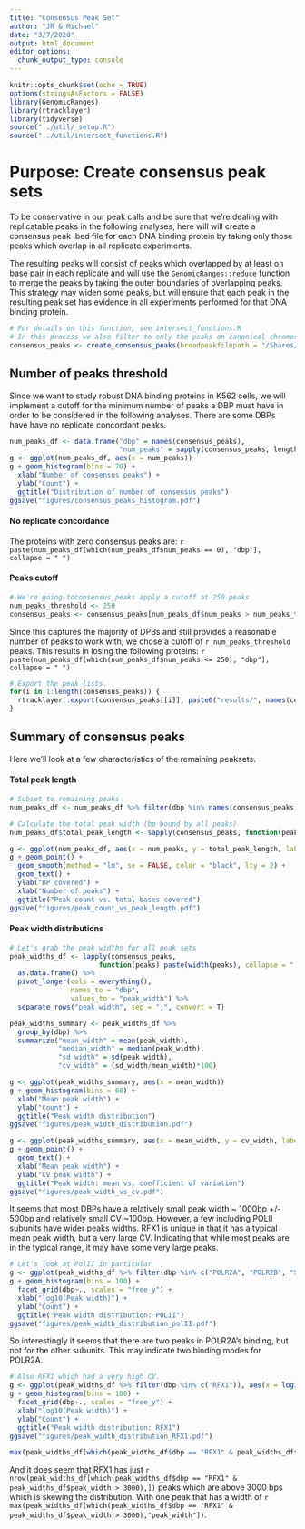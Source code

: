 ```yaml
---
title: "Consensus Peak Set"
author: "JR & Michael"
date: "3/7/2020"
output: html_document
editor_options: 
  chunk_output_type: console
---
```


```r
knitr::opts_chunk$set(echo = TRUE)
options(stringsAsFactors = FALSE)
library(GenomicRanges)
library(rtracklayer)
library(tidyverse)
source("../util/_setup.R")
source("../util/intersect_functions.R")
```


# Purpose: Create consensus peak sets

To be conservative in our peak calls and be sure that we're dealing with replicatable peaks in the following analyses, here will will create a consensus peak .bed file for each DNA binding protein by taking only those peaks which overlap in all replicate experiments. 

The resulting peaks will consist of peaks which overlapped by at least on base pair in each replicate and will use the `GenomicRanges::reduce` function to merge the peaks by taking the outer boundaries of overlapping peaks. This strategy may widen some peaks, but will ensure that each peak in the resulting peak set has evidence in all experiments performed for that DNA binding protein. 


```r
# For details on this function, see intersect_functions.R
# In this process we also filter to only the peaks on canonical chromosomes.
consensus_peaks <- create_consensus_peaks(broadpeakfilepath = "/Shares/rinn_class/data/k562_chip/results/bwa/mergedLibrary/macs/broadPeak")
```

## Number of peaks threshold

Since we want to study robust DNA binding proteins in K562 cells, we will implement a cutoff for the minimum number of peaks a DBP must have in order to be considered in the following analyses. There are some DBPs have have no replicate concordant peaks. 

```r
num_peaks_df <- data.frame("dbp" = names(consensus_peaks),
                           "num_peaks" = sapply(consensus_peaks, length))
g <- ggplot(num_peaks_df, aes(x = num_peaks))
g + geom_histogram(bins = 70) +
  xlab("Number of consensus peaks") +
  ylab("Count") +
  ggtitle("Distribution of number of consensus peaks")
ggsave("figures/consensus_peaks_histogram.pdf")
```


#### No replicate concordance

The proteins with zero consensus peaks are: `r paste(num_peaks_df[which(num_peaks_df$num_peaks == 0), "dbp"], collapse = " ")`

#### Peaks cutoff

```r
# We're going toconsensus_peaks apply a cutoff at 250 peaks
num_peaks_threshold <- 250
consensus_peaks <- consensus_peaks[num_peaks_df$num_peaks > num_peaks_threshold]
```

Since this captures the majority of DPBs and still provides a reasonable number of peaks to work with, we chose a cutoff of `r num_peaks_threshold` peaks. This results in losing the following proteins: `r paste(num_peaks_df[which(num_peaks_df$num_peaks <= 250), "dbp"], collapse = " ")`


```r
# Export the peak lists.
for(i in 1:length(consensus_peaks)) {
  rtracklayer::export(consensus_peaks[[i]], paste0("results/", names(consensus_peaks)[i], "_consensus_peaks.bed"))
}
```

## Summary of consensus peaks

Here we'll look at a few characteristics of the remaining peaksets.

#### Total peak length

```r
# Subset to remaining peaks
num_peaks_df <- num_peaks_df %>% filter(dbp %in% names(consensus_peaks))

# Calculate the total peak width (bp bound by all peaks)
num_peaks_df$total_peak_length <- sapply(consensus_peaks, function(peaks) sum(width(peaks)))

g <- ggplot(num_peaks_df, aes(x = num_peaks, y = total_peak_length, label = dbp))
g + geom_point() + 
  geom_smooth(method = "lm", se = FALSE, color = "black", lty = 2) +
  geom_text() +
  ylab("BP covered") +
  xlab("Number of peaks") +
  ggtitle("Peak count vs. total bases covered")
ggsave("figures/peak_count_vs_peak_length.pdf")
```

#### Peak width distributions

```r
# Let's grab the peak widths for all peak sets
peak_widths_df <- lapply(consensus_peaks, 
                      function(peaks) paste(width(peaks), collapse = ";")) %>%
  as.data.frame() %>%
  pivot_longer(cols = everything(),
               names_to = "dbp",
               values_to = "peak_width") %>%
  separate_rows("peak_width", sep = ";", convert = T)

peak_widths_summary <- peak_widths_df %>% 
  group_by(dbp) %>%
  summarize("mean_width" = mean(peak_width),
            "median_width" = median(peak_width),
            "sd_width" = sd(peak_width),
            "cv_width" = (sd_width/mean_width)*100)

g <- ggplot(peak_widths_summary, aes(x = mean_width))
g + geom_histogram(bins = 60) + 
  xlab("Mean peak width") +
  ylab("Count") +
  ggtitle("Peak width distribution")
ggsave("figures/peak_width_distribution.pdf")

g <- ggplot(peak_widths_summary, aes(x = mean_width, y = cv_width, label = dbp))
g + geom_point() + 
  geom_text() + 
  xlab("Mean peak width") +
  ylab("CV peak width") +
  ggtitle("Peak width: mean vs. coefficient of variation")
ggsave("figures/peak_width_vs_cv.pdf")
```

It seems that most DBPs have a relatively small peak width ~ 1000bp +/- 500bp and relatively small CV ~100bp. However, a few including POLII subunits have wider peaks widths. RFX1 is unique in that it has a typical mean peak width, but a very large CV. Indicating that while most peaks are in the typical range, it may have some very large peaks. 

```r
# Let's look at PolII in particular
g <- ggplot(peak_widths_df %>% filter(dbp %in% c("POLR2A", "POLR2B", "SUPT5H")), aes(x = log10(peak_width)))
g + geom_histogram(bins = 100) + 
  facet_grid(dbp~., scales = "free_y") + 
  xlab("log10(Peak width)") +
  ylab("Count") +
  ggtitle("Peak width distribution: POLII")
ggsave("figures/peak_width_distribution_polII.pdf")
```

So interestingly it seems that there are two peaks in POLR2A's binding, but not for the other subunits. This may indicate two binding modes for POLR2A.

```r
# Also RFX1 which had a very high CV.
g <- ggplot(peak_widths_df %>% filter(dbp %in% c("RFX1")), aes(x = log10(peak_width)))
g + geom_histogram(bins = 100) + 
  facet_grid(dbp~., scales = "free_y") + 
  xlab("log10(Peak width)") +
  ylab("Count") +
  ggtitle("Peak width distribution: RFX1")
ggsave("figures/peak_width_distribution_RFX1.pdf")

max(peak_widths_df[which(peak_widths_df$dbp == "RFX1" & peak_widths_df$peak_width > 3000),"peak_width"])
```

And it does seem that RFX1 has just `r nrow(peak_widths_df[which(peak_widths_df$dbp == "RFX1" & peak_widths_df$peak_width > 3000),])` peaks which are above 3000 bps which is skewing the distribution. With one peak that has a width of `r max(peak_widths_df[which(peak_widths_df$dbp == "RFX1" & peak_widths_df$peak_width > 3000),"peak_width"])`.









